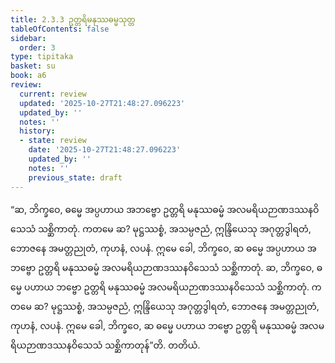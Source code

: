 ```yaml
---
title: 2.3.3 ဥတ္တရိမနုဿဓမ္မသုတ္တ
tableOfContents: false
sidebar:
  order: 3
type: tipitaka
basket: su
book: a6
review:
  current: review
  updated: '2025-10-27T21:48:27.096223'
  updated_by: ''
  notes: ''
  history:
  - state: review
    date: '2025-10-27T21:48:27.096223'
    updated_by: ''
    notes: ''
    previous_state: draft
---
```



<ReviewStatus review={frontmatter.review} showDetails={true} />

<HypothesisAnnotation frontmatter={frontmatter} />

<DynamicBreadcrumb />

<Division number="77" book="a6" e="ch" v="16" p="375">

<Paragraph number="659" book="a6">
“ဆ, ဘိက္ခဝေ, ဓမ္မေ အပ္ပဟာယ အဘဗ္ဗော ဥတ္တရိ မနုဿဓမ္မံ အလမရိယဉာဏဒဿနဝိသေသံ သစ္ဆိကာတုံ. ကတမေ ဆ? မုဋ္ဌဿစ္စံ, အသမ္ပဇညံ, ဣန္ဒြိယေသု အဂုတ္တဒွါရတံ, ဘောဇနေ အမတ္တညုတံ, ကုဟနံ, လပနံ. ဣမေ ခေါ, ဘိက္ခဝေ, ဆ ဓမ္မေ အပ္ပဟာယ အဘဗ္ဗော ဥတ္တရိ မနုဿဓမ္မံ အလမရိယဉာဏဒဿနဝိသေသံ သစ္ဆိကာတုံ.
</Paragraph>

<Paragraph number="660" book="a6">
ဆ, ဘိက္ခဝေ, ဓမ္မေ ပဟာယ ဘဗ္ဗော ဥတ္တရိ မနုဿဓမ္မံ အလမရိယဉာဏဒဿနဝိသေသံ သစ္ဆိကာတုံ. ကတမေ ဆ? မုဋ္ဌဿစ္စံ, အသမ္ပဇညံ, ဣန္ဒြိယေသု အဂုတ္တဒွါရတံ, ဘောဇနေ အမတ္တညုတံ, ကုဟနံ, လပနံ. ဣမေ ခေါ, ဘိက္ခဝေ, ဆ ဓမ္မေ ပဟာယ ဘဗ္ဗော ဥတ္တရိ မနုဿဓမ္မံ အလမရိယဉာဏဒဿနဝိသေသံ သစ္ဆိကာတုန်”တိ.

</Paragraph>
</Division>

<Paragraph number="661" type="center" book="a6">
တတိယံ.
</Paragraph>